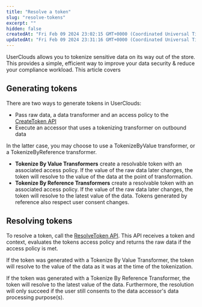 ```yaml
---
title: "Resolve a token"
slug: "resolve-tokens"
excerpt: ""
hidden: false
createdAt: "Fri Feb 09 2024 23:02:15 GMT+0000 (Coordinated Universal Time)"
updatedAt: "Fri Feb 09 2024 23:31:16 GMT+0000 (Coordinated Universal Time)"
---
```

UserClouds allows you to tokenize sensitive data on its way out of the store. This provides a simple, efficient way to improve your data security & reduce your compliance workload. This article covers 

## Generating tokens

There are two ways to generate tokens in UserClouds: 

- Pass raw data, a <Glossary>data transformer</Glossary> and an <Glossary>access policy</Glossary> to the [CreateToken API](https://docs.userclouds.com/docs/creating-tokens)
- Execute an accessor that uses a tokenizing transformer on outbound data

In the latter case, you may choose to use a TokenizeByValue transformer, or a TokenizeByReference transformer.

- **Tokenize By Value Transformers** create a resolvable token with an associated access policy. If the value of the raw data later changes, the token will resolve to the value of the data at the point of transformation.
- **Tokenize By Reference Transformers** create a resolvable token with an associated access policy. If the value of the raw data later changes, the token will resolve to the latest value of the data. Tokens generated by reference also respect user consent changes.

## Resolving tokens

To resolve a token, call the [ResolveToken API](https://docs.userclouds.com/reference/post_tokenizer-tokens-actions-resolve). This API receives a token and context, evaluates the tokens access policy and returns the raw data if the access policy is met. 

If the token was generated with a Tokenize By Value Transformer, the token will resolve to the value of the data as it was at the time of the tokenization.

If the token was generated with a Tokenize By Reference Transformer, the token will resolve to the latest value of the data. Furthermore, the resolution will only succeed if the user still consents to the data accessor's data processing purpose(s).
